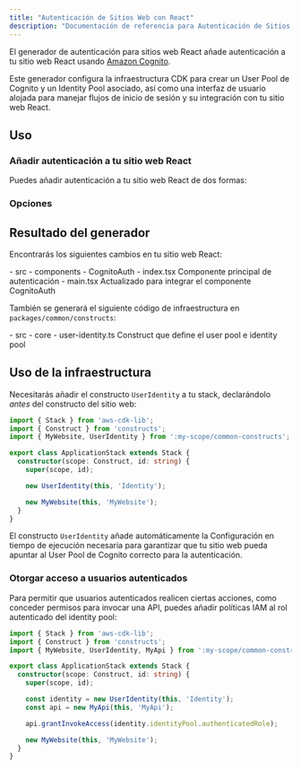 ```yaml
---
title: "Autenticación de Sitios Web con React"
description: "Documentación de referencia para Autenticación de Sitios Web con React"
---
```





El generador de autenticación para sitios web React añade autenticación a tu sitio web React usando [Amazon Cognito](https://aws.amazon.com/cognito/).

Este generador configura la infraestructura CDK para crear un User Pool de Cognito y un Identity Pool asociado, así como una interfaz de usuario alojada para manejar flujos de inicio de sesión y su integración con tu sitio web React.

## Uso

### Añadir autenticación a tu sitio web React

Puedes añadir autenticación a tu sitio web React de dos formas:

<RunGenerator generator="ts#react-website#auth" />

### Opciones

<GeneratorParameters generator="ts#react-website#auth" />

## Resultado del generador

Encontrarás los siguientes cambios en tu sitio web React:

<FileTree>
  - src
    - components
      - CognitoAuth
        - index.tsx Componente principal de autenticación
    - main.tsx Actualizado para integrar el componente CognitoAuth
</FileTree>

También se generará el siguiente código de infraestructura en `packages/common/constructs`:

<FileTree>
  - src
    - core
      - user-identity.ts Construct que define el user pool e identity pool
</FileTree>

## Uso de la infraestructura

Necesitarás añadir el constructo `UserIdentity` a tu stack, declarándolo _antes_ del constructo del sitio web:

```ts title="packages/infra/src/stacks/application-stack.ts" {3,9}
import { Stack } from 'aws-cdk-lib';
import { Construct } from 'constructs';
import { MyWebsite, UserIdentity } from ':my-scope/common-constructs';

export class ApplicationStack extends Stack {
  constructor(scope: Construct, id: string) {
    super(scope, id);

    new UserIdentity(this, 'Identity');

    new MyWebsite(this, 'MyWebsite');
  }
}
```

El constructo `UserIdentity` añade automáticamente la <Link path="guides/react-website#runtime-configuration">Configuración en tiempo de ejecución</Link> necesaria para garantizar que tu sitio web pueda apuntar al User Pool de Cognito correcto para la autenticación.

### Otorgar acceso a usuarios autenticados

Para permitir que usuarios autenticados realicen ciertas acciones, como conceder permisos para invocar una API, puedes añadir políticas IAM al rol autenticado del identity pool:

```ts title="packages/infra/src/stacks/application-stack.ts" {12}
import { Stack } from 'aws-cdk-lib';
import { Construct } from 'constructs';
import { MyWebsite, UserIdentity, MyApi } from ':my-scope/common-constructs';

export class ApplicationStack extends Stack {
  constructor(scope: Construct, id: string) {
    super(scope, id);

    const identity = new UserIdentity(this, 'Identity');
    const api = new MyApi(this, 'MyApi');

    api.grantInvokeAccess(identity.identityPool.authenticatedRole);

    new MyWebsite(this, 'MyWebsite');
  }
}
```